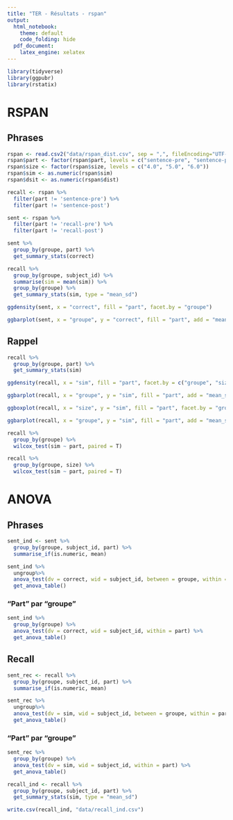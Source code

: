 ```yaml
---
title: "TER - Résultats - rspan"
output:
  html_notebook:
    theme: default
    code_folding: hide
  pdf_document: 
    latex_engine: xelatex
---
```


```r

library(tidyverse)
library(ggpubr)
library(rstatix)

```

# RSPAN

## Phrases

```r

rspan <- read.csv2("data/rspan_dist.csv", sep = ",", fileEncoding="UTF-8-BOM")
rspan$part <- factor(rspan$part, levels = c("sentence-pre", "sentence-post", "recall-pre", "recall-post"))
rspan$size <- factor(rspan$size, levels = c("4.0", "5.0", "6.0"))
rspan$sim <- as.numeric(rspan$sim)
rspan$dsit <- as.numeric(rspan$dist)

recall <- rspan %>%
  filter(part != 'sentence-pre') %>%
  filter(part != 'sentence-post')

sent <- rspan %>%
  filter(part != 'recall-pre') %>%
  filter(part != 'recall-post')

sent %>%
  group_by(groupe, part) %>%
  get_summary_stats(correct)

```


```r
recall %>%
  group_by(groupe, subject_id) %>%
  summarise(sim = mean(sim)) %>%
  group_by(groupe) %>%
  get_summary_stats(sim, type = "mean_sd")
```


```r

ggdensity(sent, x = "correct", fill = "part", facet.by = "groupe")

```


```r

ggbarplot(sent, x = "groupe", y = "correct", fill = "part", add = "mean_sd", position = position_dodge(0.8))

```


## Rappel

```r
recall %>%
  group_by(groupe, part) %>%
  get_summary_stats(sim)
```


```r

ggdensity(recall, x = "sim", fill = "part", facet.by = c("groupe", "size"))

```


```r

ggbarplot(recall, x = "groupe", y = "sim", fill = "part", add = "mean_sd", position = position_dodge(0.8))

```

```r

ggboxplot(recall, x = "size", y = "sim", fill = "part", facet.by = "groupe")

```


```r

ggbarplot(recall, x = "groupe", y = "sim", fill = "part", add = "mean_sd", position = position_dodge(0.8), facet.by = "size")

```


```r

recall %>%
  group_by(groupe) %>%
  wilcox_test(sim ~ part, paired = T)

```

```r

recall %>%
  group_by(groupe, size) %>%
  wilcox_test(sim ~ part, paired = T)

```


# ANOVA

## Phrases

```r
sent_ind <- sent %>%
  group_by(groupe, subject_id, part) %>%
  summarise_if(is.numeric, mean)

sent_ind %>%
  ungroup%>%
  anova_test(dv = correct, wid = subject_id, between = groupe, within = part) %>%
  get_anova_table()

```

### "Part" par "groupe"

```r
sent_ind %>%
  group_by(groupe) %>%
  anova_test(dv = correct, wid = subject_id, within = part) %>%
  get_anova_table()
```

## Recall

```r
sent_rec <- recall %>%
  group_by(groupe, subject_id, part) %>%
  summarise_if(is.numeric, mean)

sent_rec %>%
  ungroup%>%
  anova_test(dv = sim, wid = subject_id, between = groupe, within = part) %>%
  get_anova_table()
```

### "Part" par "groupe"

```r
sent_rec %>%
  group_by(groupe) %>%
  anova_test(dv = sim, wid = subject_id, within = part) %>%
  get_anova_table()
```




```r
recall_ind <- recall %>%
  group_by(groupe, subject_id, part) %>%
  get_summary_stats(sim, type = "mean_sd")

write.csv(recall_ind, "data/recall_ind.csv")
```






